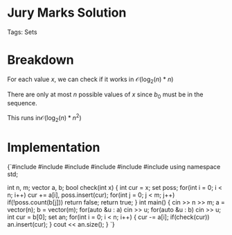 


<Sidebar moduleId={moduleId} /> 

# Jury Marks Solution

Tags: Sets

# Breakdown

For each value $x$, we can check if it works in $\mathcal{O}(\log_2(n)*n)$

There are only at most $n$ possible values of $x$ since $b$<sub>$0$</sub> must be in the sequence. 

This runs in$\mathcal{O}(\log_2(n)*n^2)$

# Implementation

<div style={{ transform: 'translateX(150px)' }}>
  <SyntaxHighlighter language="cpp" style={okaidia}>
{`#include <cmath>
#include <cstdio>
#include <vector>
#include <iostream>
#include <algorithm>
#include <set> 
using namespace std;

int n, m; 
vector<int> a, b; 
bool check(int x) {
    int cur = x; 
    set<int> poss; 
    for(int i = 0; i < n; i++) cur += a[i], poss.insert(cur);
    for(int j = 0; j < m; j++) if(!poss.count(b[j])) return false; 
    return true;
}
int main() {
    cin >> n >> m; 
    a = vector<int>(n); b = vector<int>(m); 
    for(auto &u : a) cin >> u; 
    for(auto &u : b) cin >> u; 
    int cur = b[0]; 
    set<int> an; 
    for(int i = 0; i < n; i++) {
        cur -= a[i];
        if(check(cur)) an.insert(cur); 
    }
    cout << an.size(); 
}
`}
  </SyntaxHighlighter>
</div>
